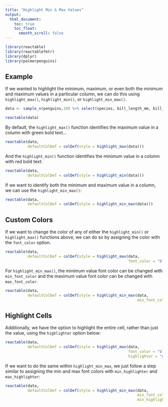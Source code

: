 ---
title: "Highlight Min & Max Values"
output:
  html_document:
    toc: true
    toc_float:
      smooth_scroll: false
---

```{r setup, include=FALSE}
library(reactable)
library(reactablefmtr)
library(dplyr)
library(palmerpenguins)
```

## Example

If we wanted to highlight the minimum, maximum, or even both the minimum and maximum values in a particular column, we can do this using `highlight_max()`, `highlight_min()`, or `highlight_min_max()`.

```{r, echo=TRUE}
data <- sample_n(penguins,10) %>% select(species, bill_length_mm, bill_depth_mm, flipper_length_mm, body_mass_g)

reactable(data)
```

By default, the `highlight_max()` function identifies the maximum value in a column with green bold text...

```{r, echo=TRUE}
reactable(data,
          defaultColDef = colDef(style = highlight_max(data)))
```

And the `highlight_min()` function identifies the minimum value in a column with red bold text:

```{r, echo=TRUE}
reactable(data,
          defaultColDef = colDef(style = highlight_min(data)))
```

If we want to identify both the minimum and maximum value in a column, we can use  the `highlight_min_max()`:

```{r, echo=TRUE}
reactable(data,
          defaultColDef = colDef(style = highlight_min_max(data)))
```

## Custom Colors

If we want to change the color of any of either the `highlight_min()` or `highlight_max()` functions above, we can do so by assigning the color with the `font_color` option.

```{r, echo=TRUE}
reactable(data,
          defaultColDef = colDef(style = highlight_max(data, 
                                                       font_color = "blue")))
```

For `highlight_min_max()`, the minimum value font color can be changed with `min_font_color` and the maximum value font color can be changed with `max_font_color`.

```{r, echo=TRUE}
reactable(data,
          defaultColDef = colDef(style = highlight_min_max(data, 
                                                           min_font_color = "purple", max_font_color = "orange")))
```

## Highlight Cells

Additionally, we have the option to highlight the entire cell, rather than just the value, using the `highlighter` option below:

```{r, echo=TRUE}
reactable(data,
          defaultColDef = colDef(style = highlight_max(data, 
                                                       font_color = "black", 
                                                       highlighter = "gold")))
```

If we want to do the same within `highlight_min_max`, we just follow a step similar to assigning the min and max font colors with `min_highlighter` and `max_highlighter`:

```{r, echo=TRUE}
reactable(data,
          defaultColDef = colDef(style = highlight_min_max(data, 
                                                           min_font_color = "orange", max_font_color = "purple",
                                                           min_highlighter = "purple", max_highlighter = "orange")))
```
